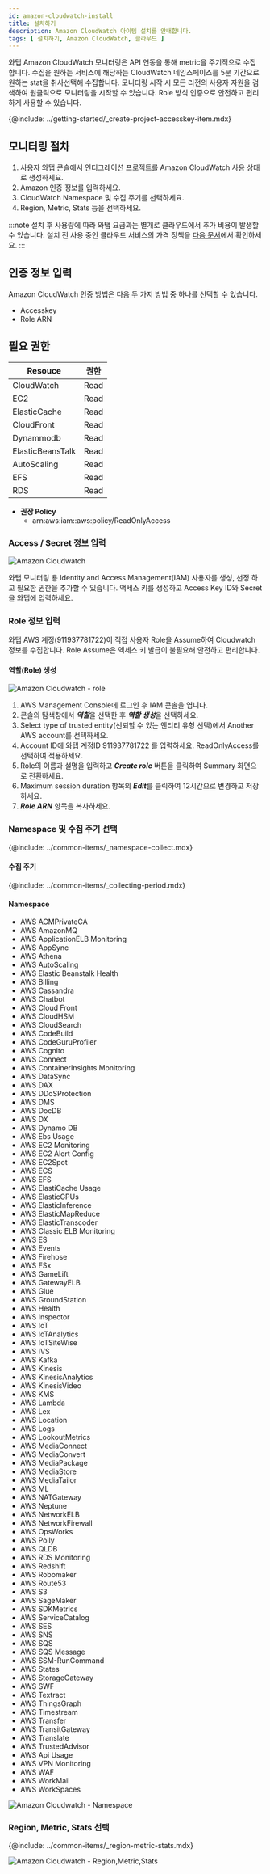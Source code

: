 ```yaml
---
id: amazon-cloudwatch-install
title: 설치하기
description: Amazon CloudWatch 아이템 설치를 안내합니다.
tags: [ 설치하기, Amazon CloudWatch, 클라우드 ]
---
```


와탭 Amazon CloudWatch 모니터링은 API 연동을 통해 metric을 주기적으로 수집합니다. 수집을 원하는 서비스에 해당하는 CloudWatch 네임스페이스를 5분 기간으로 원하는 stat을 취사선택해 수집합니다. 모니터링 시작 시 모든 리전의 사용자 자원을 검색하여 원클릭으로 모니터링을 시작할 수 있습니다. Role 방식 인증으로 안전하고 편리하게 사용할 수 있습니다. 

{@include: ../getting-started/_create-project-accesskey-item.mdx}

## 모니터링 절차

1. 사용자 와탭 콘솔에서 인티그레이션 프로젝트를 Amazon CloudWatch 사용 상태로 생성하세요.
1. Amazon 인증 정보를 입력하세요.
1. CloudWatch Namespace 및 수집 주기를 선택하세요.
1. Region, Metric, Stats 등을 선택하세요.

:::note
설치 후 사용량에 따라 와탭 요금과는 별개로 클라우드에서 추가 비용이 발생할 수 있습니다. 설치 전 사용 중인 클라우드 서비스의 가격 정책을 [다음 문서](https://aws.amazon.com/ko/cloudwatch/pricing/)에서 확인하세요.
:::

## 인증 정보 입력

Amazon CloudWatch 인증 방법은 다음 두 가지 방법 중 하나를 선택할 수 있습니다.

* Accesskey
* Role ARN

## 필요 권한

|Resouce|권한 |
|----|----|
|CloudWatch  |Read|
|EC2  |Read|
|ElasticCache  |Read|
|CloudFront  |Read|
|Dynammodb  |Read|
|ElasticBeansTalk  |Read|
|AutoScaling  |Read|
|EFS  |Read|
|RDS  |Read|

* **권장 Policy**
    * arn:aws:iam::aws:policy/ReadOnlyAccess

### Access / Secret 정보 입력

![Amazon Cloudwatch](https://img.whatap.io/media/images/amazon_cloudwatch_auth_dialog.png)

와탭 모니터링 용 Identity and Access Management(IAM) 사용자를 생성, 선정 하고 필요한 권한을 추가할 수 있습니다. 액세스 키를 생성하고 Access Key ID와 Secret을 와탭에 입력하세요.

### Role 정보 입력

와탭 AWS 계정(911937781722)이 직접 사용자 Role을 Assume하여 Cloudwatch 정보를 수집합니다. Role Assume은 액세스 키 발급이 불필요해 안전하고 편리합니다.

#### 역할(Role) 생성

![Amazon Cloudwatch - role](https://img.whatap.io/media/images/amazon_cloudwatch_auth_role_dialog.png)

1. AWS Management Console에 로그인 후 IAM 콘솔을 엽니다.
1. 콘솔의 탐색창에서 ***역할***을 선택한 후 ***역할 생성***을 선택하세요.
1. Select type of trusted entity(신뢰할 수 있는 엔티티 유형 선택)에서 Another AWS account를 선택하세요.
1. Account ID에 와탭 계정ID 911937781722 를 입력하세요. ReadOnlyAccess를 선택하여 적용하세요.
1. Role의 이름과 설명을 입력하고 ***Create role*** 버튼을 클릭하여 Summary 화면으로 전환하세요.
1. Maximum session duration 항목의 ***Edit***를 클릭하여 12시간으로 변경하고 저장하세요. 
1. ***Role ARN*** 항목을 복사하세요.

### Namespace 및 수집 주기 선택

{@include: ../common-items/_namespace-collect.mdx}

#### 수집 주기

{@include: ../common-items/_collecting-period.mdx}

#### Namespace

* AWS ACMPrivateCA
* AWS AmazonMQ
* AWS ApplicationELB Monitoring
* AWS AppSync
* AWS Athena
* AWS AutoScaling
* AWS Elastic Beanstalk Health
* AWS Billing
* AWS Cassandra
* AWS Chatbot
* AWS Cloud Front
* AWS CloudHSM
* AWS CloudSearch
* AWS CodeBuild
* AWS CodeGuruProfiler
* AWS Cognito
* AWS Connect
* AWS ContainerInsights Monitoring
* AWS DataSync
* AWS DAX
* AWS DDoSProtection
* AWS DMS
* AWS DocDB
* AWS DX
* AWS Dynamo DB
* AWS Ebs Usage
* AWS EC2 Monitoring
* AWS EC2 Alert Config
* AWS EC2Spot
* AWS ECS
* AWS EFS
* AWS ElastiCache Usage
* AWS ElasticGPUs
* AWS ElasticInference
* AWS ElasticMapReduce
* AWS ElasticTranscoder
* AWS Classic ELB Monitoring
* AWS ES
* AWS Events
* AWS Firehose
* AWS FSx
* AWS GameLift
* AWS GatewayELB
* AWS Glue
* AWS GroundStation
* AWS Health
* AWS Inspector
* AWS IoT
* AWS IoTAnalytics
* AWS IoTSiteWise
* AWS IVS
* AWS Kafka
* AWS Kinesis
* AWS KinesisAnalytics
* AWS KinesisVideo
* AWS KMS
* AWS Lambda
* AWS Lex
* AWS Location
* AWS Logs
* AWS LookoutMetrics
* AWS MediaConnect
* AWS MediaConvert
* AWS MediaPackage
* AWS MediaStore
* AWS MediaTailor
* AWS ML
* AWS NATGateway
* AWS Neptune
* AWS NetworkELB
* AWS NetworkFirewall
* AWS OpsWorks
* AWS Polly
* AWS QLDB
* AWS RDS Monitoring
* AWS Redshift
* AWS Robomaker
* AWS Route53
* AWS S3
* AWS SageMaker
* AWS SDKMetrics
* AWS ServiceCatalog
* AWS SES
* AWS SNS
* AWS SQS
* AWS SQS Message
* AWS SSM-RunCommand
* AWS States
* AWS StorageGateway
* AWS SWF
* AWS Textract
* AWS ThingsGraph
* AWS Timestream
* AWS Transfer
* AWS TransitGateway
* AWS Translate
* AWS TrustedAdvisor
* AWS Api Usage
* AWS VPN Monitoring
* AWS WAF
* AWS WorkMail
* AWS WorkSpaces

![Amazon Cloudwatch - Namespace](https://img.whatap.io/media/images/amazon_cloudwatch_setup_dialog_1st.png)

### Region, Metric, Stats 선택

{@include: ../common-items/_region-metric-stats.mdx}

![Amazon Cloudwatch - Region,Metric,Stats](https://img.whatap.io/media/images/amazon_cloudwatch_setup_dialog_2nd.png)